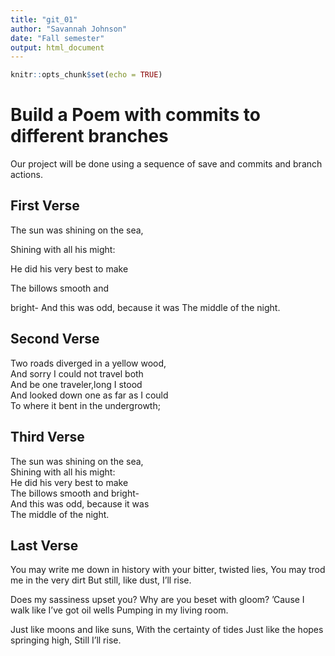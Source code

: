 ```yaml
---
title: "git_01"
author: "Savannah Johnson"
date: "Fall semester"
output: html_document
---
```


```r
knitr::opts_chunk$set(echo = TRUE)
```
# Build a Poem with commits to different branches
Our project will be done using a sequence of save and commits and branch actions.
<!-- Do not modify or change any text in "!--" bracketed areas such as this --- these are instructions to
you, if you change any of this the git program will notice it and compromise your git merging strategy !-->

## First Verse 
<!--Put the first five lines of a poem by Lewis Carrol in this section!-->
The sun was shining on the sea,

Shining with all his might:

He did his very best to make

The billows smooth and

bright- And this was odd, because it was The middle of the night.


## Second Verse
<!--Put the first five lines of a poem by Robert Frost here!-->
Two roads diverged in a yellow wood,  
And sorry I could not travel both  
And be one traveler,long I stood  
And looked down one as far as I could  
To where it bent in the undergrowth; 

## Third Verse
<!--Put the first two verses of The Walrus and the Carpenter here!-->

The sun was shining on the sea,  
Shining with all his might:  
He did his very best to make  
The billows smooth and bright-  
And this was odd, because it was  
The middle of the night. 

## Last Verse
<!--Put a short poem of your choice 8-20 lines,here!-->
You may write me down in history with your bitter, twisted lies, You may trod me in the very dirt But still, like dust, I’ll rise.

Does my sassiness upset you? Why are you beset with gloom? ’Cause I walk like I’ve got oil wells Pumping in my living room.

Just like moons and like suns, With the certainty of tides Just like the hopes springing high, Still I’ll rise.
